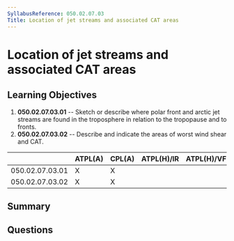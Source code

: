 ```yaml
---
SyllabusReference: 050.02.07.03
Title: Location of jet streams and associated CAT areas
---
```


# Location of jet streams and associated CAT areas

## Learning Objectives

1. **050.02.07.03.01** -- Sketch or describe where polar front and arctic jet
   streams are found in the troposphere in relation to the tropopause and to
   fronts.
2. **050.02.07.03.02** -- Describe and indicate the areas of worst wind shear and
   CAT.

|                 | ATPL(A) | CPL(A) | ATPL(H)/IR | ATPL(H)/VFR | CPL(H) | IR  | CBIR(A) |
| --------------- | ------- | ------ | ---------- | ----------- | ------ | --- | ------- |
| 050.02.07.03.01 | X       | X      |            |             |        |     |         |
| 050.02.07.03.02 | X       | X      |            |             |        |     |         |

## Summary

## Questions

